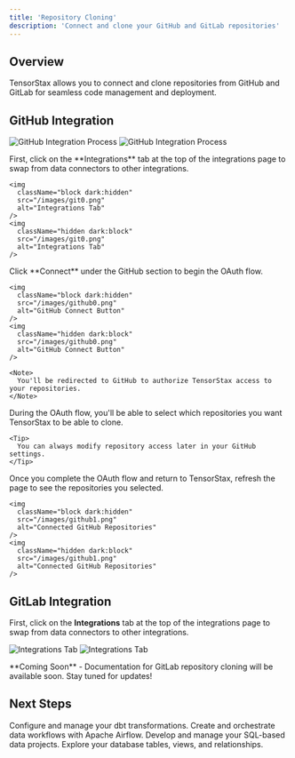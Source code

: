 ```yaml
---
title: 'Repository Cloning'
description: 'Connect and clone your GitHub and GitLab repositories'
---
```


## Overview

TensorStax allows you to connect and clone repositories from GitHub and GitLab for seamless code management and deployment.

## GitHub Integration

<img
  className="block dark:hidden"
  src="https://i.imgur.com/emcGZWK.gif"
  alt="GitHub Integration Process"
/>
<img
  className="hidden dark:block"
  src="https://i.imgur.com/emcGZWK.gif"
  alt="GitHub Integration Process"
/>

<AccordionGroup>
  <Accordion icon="gear" title="Navigate to Integrations">
    First, click on the **Integrations** tab at the top of the integrations page to swap from data connectors to other integrations.

    <img
      className="block dark:hidden"
      src="/images/git0.png"
      alt="Integrations Tab"
    />
    <img
      className="hidden dark:block"
      src="/images/git0.png"
      alt="Integrations Tab"
    />
  </Accordion>

  <Accordion icon="github" title="Connect GitHub">
    Click **Connect** under the GitHub section to begin the OAuth flow.

    <img
      className="block dark:hidden"
      src="/images/github0.png"
      alt="GitHub Connect Button"
    />
    <img
      className="hidden dark:block"
      src="/images/github0.png"
      alt="GitHub Connect Button"
    />

    <Note>
      You'll be redirected to GitHub to authorize TensorStax access to your repositories.
    </Note>
  </Accordion>

  <Accordion icon="list-check" title="Select Repositories">
    During the OAuth flow, you'll be able to select which repositories you want TensorStax to be able to clone.

    <Tip>
      You can always modify repository access later in your GitHub settings.
    </Tip>
  </Accordion>

  <Accordion icon="refresh" title="View Connected Repositories">
    Once you complete the OAuth flow and return to TensorStax, refresh the page to see the repositories you selected.

    <img
      className="block dark:hidden"
      src="/images/github1.png"
      alt="Connected GitHub Repositories"
    />
    <img
      className="hidden dark:block"
      src="/images/github1.png"
      alt="Connected GitHub Repositories"
    />
  </Accordion>
</AccordionGroup>

## GitLab Integration

First, click on the **Integrations** tab at the top of the integrations page to swap from data connectors to other integrations.

<img
  className="block dark:hidden"
  src="/images/git0.png"
  alt="Integrations Tab"
/>
<img
  className="hidden dark:block"
  src="/images/git0.png"
  alt="Integrations Tab"
/>

<Note>
  **Coming Soon** - Documentation for GitLab repository cloning will be available soon. Stay tuned for updates!
</Note>

## Next Steps

<CardGroup cols={2}>
  <Card title="Setting up your dbt project" icon="database" href="/dbt-setup">
    Configure and manage your dbt transformations.
  </Card>
  <Card title="Setting up your Airflow project" icon="timeline" href="#">
    Create and orchestrate data workflows with Apache Airflow.
  </Card>
  <Card title="Setting up your SQL projects" icon="code" href="#">
    Develop and manage your SQL-based data projects.
  </Card>
  <Card title="Browse Schemas" icon="sitemap" href="#">
    Explore your database tables, views, and relationships.
  </Card>
</CardGroup>
